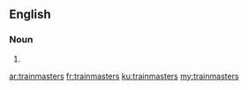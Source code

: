 ==English==

===Noun===
{{head|en|noun plural form}}

# {{plural of|trainmaster|lang=en}}

[[ar:trainmasters]]
[[fr:trainmasters]]
[[ku:trainmasters]]
[[my:trainmasters]]